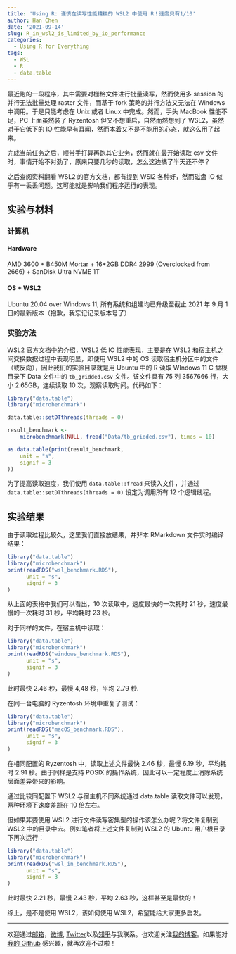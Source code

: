 ```yaml
---
title: 'Using R: 谨慎在读写性能糟糕的 WSL2 中使用 R！速度只有1/10'
author: Han Chen
date: '2021-09-14'
slug: R_in_wsl2_is_limited_by_io_performance
categories:
  - Using R for Everything
tags:
  - WSL
  - R
  - data.table
---
```


最近跑的一段程序，其中需要对栅格文件进行批量读写，然而使用多 session 的并行无法批量处理 raster 文件，而基于 fork 策略的并行方法又无法在 Windows 中调用。于是只能考虑在 Unix 或者 Linux 中完成。然而，手头 MacBook 性能不足，PC 上面虽然装了 Ryzentosh 但又不想重启，自然而然想到了 WSL2，虽然对于它低下的 IO 性能早有耳闻，然而本着又不是不能用的心态，就这么用了起来。

完成当前任务之后，顺带手打算再跑其它业务，然而就在最开始读取 csv 文件时，事情开始不对劲了，原来只要几秒的读取，怎么这边搞了半天还不停？

之后查阅资料翻看 WSL2 的官方文档，都有提到 WSl2 各种好，然而磁盘 IO 似乎有一丢丢问题。这可能就是影响我们程序运行的表现。

## 实验与材料

### 计算机

#### Hardware
AMD 3600 + B450M Mortar + 16*2GB DDR4 2999 (Overclocked from 2666) + SanDisk Ultra NVME 1T

#### OS + WSL2
Ubuntu 20.04 over Windows 11, 所有系统和组建均已升级至截止 2021 年 9 月 1 日的最新版本（抱歉，我忘记记录版本号了）

### 实验方法

WSL2 官方文档中的介绍，WSL2 低 IO 性能表现，主要是在 WSL2 和宿主机之间交换数据过程中表现明显，即使用 WSL2 中的 OS 读取宿主机分区中的文件（或反向），因此我们的实验目录就是用 Ubuntu 中的 R 读取 WIndows 11 C 盘根目录下 Data 文件中的 `tb_gridded.csv` 文件。该文件具有 75 列 3567666 行，大小 2.65GB，连续读取 10 次，观察读取时间。代码如下：

```r

library("data.table")
library("microbenchmark")

data.table::setDTthreads(threads = 0)

result_benchmark <-
    microbenchmark(NULL, fread("Data/tb_gridded.csv"), times = 10)

as.data.table(print(result_benchmark,
    unit = "s",
    signif = 3
))

```

为了提高读取速度，我们使用 `data.table::fread` 来读入文件，并通过 `data.table::setDTthreads(threads = 0)` 设定为调用所有 12 个逻辑线程。

## 实验结果
由于读取过程比较久，这里我们直接放结果，并非本 RMarkdown 文件实时编译结果：

```r

library("data.table")
library("microbenchmark")
print(readRDS("wsl_benchmark.RDS"),
      unit = "s",
      signif = 3
)
```

从上面的表格中我们可以看出，10 次读取中，速度最快的一次耗时 21 秒，速度最慢的一次耗时 31 秒，平均耗时 23 秒。


对于同样的文件，在宿主机中读取：

```r

library("data.table")
library("microbenchmark")
print(readRDS("windows_benchmark.RDS"),
      unit = "s",
      signif = 3
)
```

此时最快 2.46 秒，最慢 4,48 秒，平均 2.79 秒.

在同一台电脑的 Ryzentosh 环境中重复了测试：

```r

library("data.table")
library("microbenchmark")
print(readRDS("macOS_benchmark.RDS"),
      unit = "s",
      signif = 3
)
```

在相同配置的 Ryzentosh 中，读取上述文件最快 2.46 秒，最慢 6.19 秒，平均耗时 2.91 秒。由于同样是支持 POSIX 的操作系统，因此可以一定程度上消除系统层面差异带来的影响。

通过比较同配置下 WSL2 与宿主机不同系统通过 data.table 读取文件可以发现，两种环境下速度差距在 10 倍左右。

但如果非要使用 WSL2 进行文件读写密集型的操作该怎么办呢？将文件复制到 WSL2 中的目录中去。例如笔者将上述文件复制到 WSL2 的 Ubuntu 用户根目录下再次运行：

```r

library("data.table")
library("microbenchmark")
print(readRDS("wsl_in_benchmark.RDS"),
      unit = "s",
      signif = 3
)
```

此时最快 2.21 秒，最慢 2.43 秒，平均 2.63 秒，这样甚至是最快的！

综上，是不是使用 WSL2，该如何使用 WSL2，希望能给大家更多启发。

---
欢迎通过[邮箱](mailto://chenhan28@gmail.com)，[微博](https://weibo.com/womeimingzi11), [Twitter](https://twitter.com/chenhan1992)以及[知乎](https://www.zhihu.com/people/womeimingzi)与我联系。也欢迎关注[我的博客](https://https://blog.washman.top/)。如果能对[我的 Github](https://github.com/womeimingzi11) 感兴趣，就再欢迎不过啦！